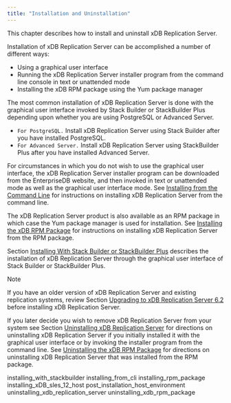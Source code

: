 ```yaml
---
title: "Installation and Uninstallation"
---
```


<div id="installation" class="registered_link"></div>


This chapter describes how to install and uninstall xDB Replication Server.

Installation of xDB Replication Server can be accomplished a number of different ways:

-   Using a graphical user interface
-   Running the xDB Replication Server installer program from the command line console in text or unattended mode
-   Installing the xDB RPM package using the Yum package manager

The most common installation of xDB Replication Server is done with the graphical user interface invoked by Stack Builder or StackBuilder Plus depending upon whether you are using PostgreSQL or Advanced Server.

-   `For PostgreSQL.` Install xDB Replication Server using Stack Builder after you have installed PostgreSQL.
-   `For Advanced Server.` Install xDB Replication Server using StackBuilder Plus after you have installed Advanced Server.

For circumstances in which you do not wish to use the graphical user interface, the xDB Replication Server installer program can be downloaded from the EnterpriseDB website, and then invoked in text or unattended mode as well as the graphical user interface mode. See [Installing from the Command Line](03_installation/#installing_from_cli) for instructions on installing xDB Replication Server from the command line.

The xDB Replication Server product is also available as an RPM package in which case the Yum package manager is used for installation. See [Installing the xDB RPM Package](03_installation/#installing_rpm_package) for instructions on installing xDB Replication Server from the RPM package.

Section [Installing With Stack Builder or StackBuilder Plus](03_installation/#installing_with_stackbuilder) describes the installation of xDB Replication Server through the graphical user interface of Stack Builder or StackBuilder Plus.

<div class="note">

<div class="title">

Note

</div>

If you have an older version of xDB Replication Server and existing replication systems, review Section [Upgrading to xDB Replication Server 6.2](10_appendix/02_upgrading_to_xdb6_2/#upgrading_to_xdb6_2) before installing xDB Replication Server.

</div>

If you later decide you wish to remove xDB Replication Server from your system see Section [Uninstalling xDB Replication Server](03_installation/#uninstalling_xdb_replication_server) for directions on uninstalling xDB Replication Server if you initially installed it with the graphical user interface or by invoking the installer program from the command line. See [Uninstalling the xDB RPM Package](03_installation/#uninstalling_xdb_rpm_package) for directions on uninstalling xDB Replication Server that was installed from the RPM package.

<div class="toctree" maxdepth="3">

installing\_with\_stackbuilder installing\_from\_cli installing\_rpm\_package installing\_xDB\_sles\_12\_host post\_installation\_host\_environment uninstalling\_xdb\_replication\_server uninstalling\_xdb\_rpm\_package

</div>
